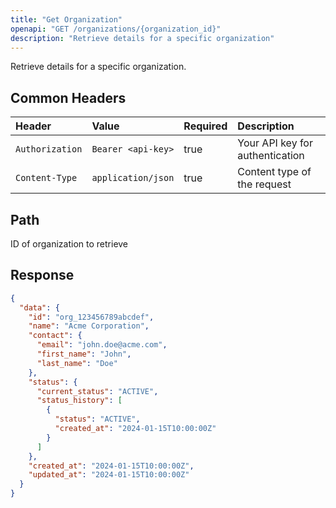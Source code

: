 ```yaml
---
title: "Get Organization"
openapi: "GET /organizations/{organization_id}"
description: "Retrieve details for a specific organization"
---
```


Retrieve details for a specific organization.

## Common Headers

| Header          | Value              | Required | Description                     |
| :-------------- | :----------------- | :------- | :------------------------------ |
| `Authorization` | `Bearer <api-key>` | true     | Your API key for authentication |
| `Content-Type`  | `application/json` | true     | Content type of the request     |

## Path

<ParamField path="organization_id" type="string" required>
  ID of organization to retrieve
</ParamField>

## Response

<ResponseExample>

```json Response
{
  "data": {
    "id": "org_123456789abcdef",
    "name": "Acme Corporation",
    "contact": {
      "email": "john.doe@acme.com",
      "first_name": "John",
      "last_name": "Doe"
    },
    "status": {
      "current_status": "ACTIVE",
      "status_history": [
        {
          "status": "ACTIVE",
          "created_at": "2024-01-15T10:00:00Z"
        }
      ]
    },
    "created_at": "2024-01-15T10:00:00Z",
    "updated_at": "2024-01-15T10:00:00Z"
  }
}
```

</ResponseExample>
